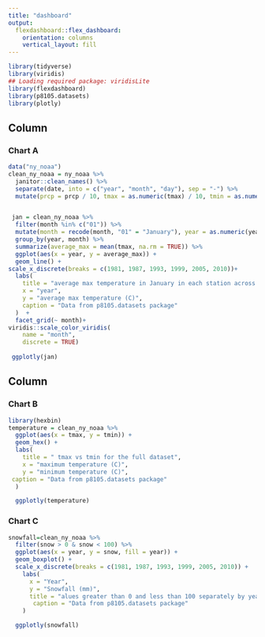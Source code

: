 ```yaml
---
title: "dashboard"
output: 
  flexdashboard::flex_dashboard:
    orientation: columns
    vertical_layout: fill
---
```


```r
library(tidyverse)
library(viridis)
## Loading required package: viridisLite
library(flexdashboard)
library(p8105.datasets)
library(plotly)
```

Column {data-width=650}
-----------------------------------------------------------------------

### Chart A

```r
data("ny_noaa")
clean_ny_noaa = ny_noaa %>% 
  janitor::clean_names() %>% 
  separate(date, into = c("year", "month", "day"), sep = "-") %>% 
  mutate(prcp = prcp / 10, tmax = as.numeric(tmax) / 10, tmin = as.numeric(tmin) / 10)


 jan = clean_ny_noaa %>% 
  filter(month %in% c("01")) %>% 
  mutate(month = recode(month, "01" = "January"), year = as.numeric(year)) %>% 
  group_by(year, month) %>% 
  summarize(average_max = mean(tmax, na.rm = TRUE)) %>% 
  ggplot(aes(x = year, y = average_max)) +
  geom_line() +
scale_x_discrete(breaks = c(1981, 1987, 1993, 1999, 2005, 2010))+
  labs(
    title = "average max temperature in January in each station across years",
    x = "year",
    y = "average max temperature (C)",
    caption = "Data from p8105.datasets package"
  )  + 
  facet_grid(~ month)+
viridis::scale_color_viridis(
    name = "month", 
    discrete = TRUE)
 
 ggplotly(jan) 
```

Column {data-width=350}
-----------------------------------------------------------------------

### Chart B

```r
library(hexbin)
temperature = clean_ny_noaa %>% 
  ggplot(aes(x = tmax, y = tmin)) +
  geom_hex() +
  labs(
    title = " tmax vs tmin for the full dataset",
    x = "maximum temperature (C)",
    y = "minimum temperature (C)",
 caption = "Data from p8105.datasets package"
  )

  ggplotly(temperature)

```

### Chart C

```r
snowfall=clean_ny_noaa %>% 
  filter(snow > 0 & snow < 100) %>% 
  ggplot(aes(x = year, y = snow, fill = year)) +
  geom_boxplot() +
  scale_x_discrete(breaks = c(1981, 1987, 1993, 1999, 2005, 2010)) +
    labs(
      x = "Year",
      y = "Snowfall (mm)",
      title = "alues greater than 0 and less than 100 separately by year",
       caption = "Data from p8105.datasets package"
    ) 

  ggplotly(snowfall)

```